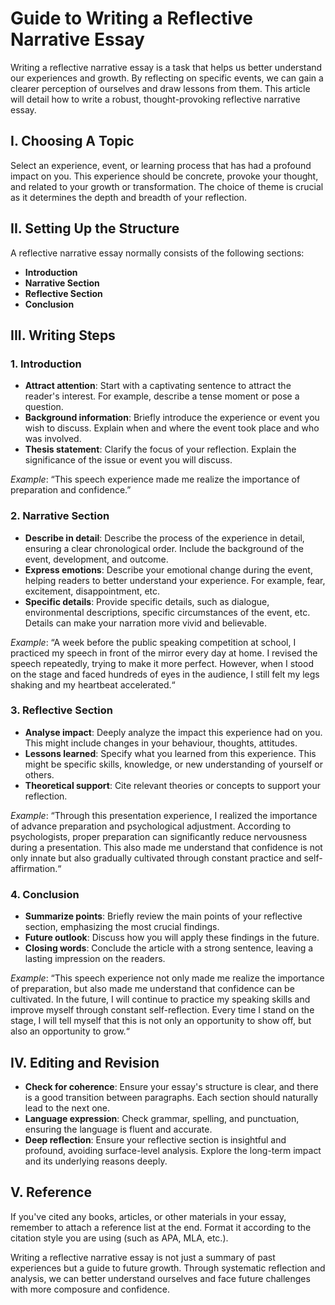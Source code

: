 # Guide to Writing a Reflective Narrative Essay

Writing a reflective narrative essay is a task that helps us better understand our experiences and growth. By reflecting on specific events, we can gain a clearer perception of ourselves and draw lessons from them. This article will detail how to write a robust, thought-provoking reflective narrative essay.

## I. Choosing A Topic

Select an experience, event, or learning process that has had a profound impact on you. This experience should be concrete, provoke your thought, and related to your growth or transformation. The choice of theme is crucial as it determines the depth and breadth of your reflection.

## II. Setting Up the Structure

A reflective narrative essay normally consists of the following sections:

- **Introduction**
- **Narrative Section**
- **Reflective Section**
- **Conclusion**

## III. Writing Steps

### 1. Introduction

- **Attract attention**: Start with a captivating sentence to attract the reader's interest. For example, describe a tense moment or pose a question.
- **Background information**: Briefly introduce the experience or event you wish to discuss. Explain when and where the event took place and who was involved.
- **Thesis statement**: Clarify the focus of your reflection. Explain the significance of the issue or event you will discuss.

_Example_: “This speech experience made me realize the importance of preparation and confidence.”

### 2. Narrative Section

- **Describe in detail**: Describe the process of the experience in detail, ensuring a clear chronological order. Include the background of the event, development, and outcome.
- **Express emotions**: Describe your emotional change during the event, helping readers to better understand your experience. For example, fear, excitement, disappointment, etc.
- **Specific details**: Provide specific details, such as dialogue, environmental descriptions, specific circumstances of the event, etc. Details can make your narration more vivid and believable.

_Example_: “A week before the public speaking competition at school, I practiced my speech in front of the mirror every day at home. I revised the speech repeatedly, trying to make it more perfect. However, when I stood on the stage and faced hundreds of eyes in the audience, I still felt my legs shaking and my heartbeat accelerated.“

### 3. Reflective Section

- **Analyse impact**: Deeply analyze the impact this experience had on you. This might include changes in your behaviour, thoughts, attitudes.
- **Lessons learned**: Specify what you learned from this experience. This might be specific skills, knowledge, or new understanding of yourself or others.
- **Theoretical support**: Cite relevant theories or concepts to support your reflection.

_Example_: “Through this presentation experience, I realized the importance of advance preparation and psychological adjustment. According to psychologists, proper preparation can significantly reduce nervousness during a presentation. This also made me understand that confidence is not only innate but also gradually cultivated through constant practice and self-affirmation.“

### 4. Conclusion

- **Summarize points**: Briefly review the main points of your reflective section, emphasizing the most crucial findings.
- **Future outlook**: Discuss how you will apply these findings in the future.
- **Closing words**: Conclude the article with a strong sentence, leaving a lasting impression on the readers.

_Example_: “This speech experience not only made me realize the importance of preparation, but also made me understand that confidence can be cultivated. In the future, I will continue to practice my speaking skills and improve myself through constant self-reflection. Every time I stand on the stage, I will tell myself that this is not only an opportunity to show off, but also an opportunity to grow.“

## IV. Editing and Revision

- **Check for coherence**: Ensure your essay's structure is clear, and there is a good transition between paragraphs. Each section should naturally lead to the next one.
- **Language expression**: Check grammar, spelling, and punctuation, ensuring the language is fluent and accurate.
- **Deep reflection**: Ensure your reflective section is insightful and profound, avoiding surface-level analysis. Explore the long-term impact and its underlying reasons deeply.

## V. Reference

If you've cited any books, articles, or other materials in your essay, remember to attach a reference list at the end. Format it according to the citation style you are using (such as APA, MLA, etc.).

Writing a reflective narrative essay is not just a summary of past experiences but a guide to future growth. Through systematic reflection and analysis, we can better understand ourselves and face future challenges with more composure and confidence.
